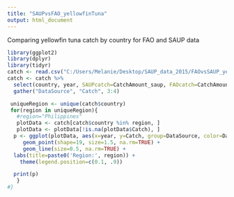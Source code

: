 ```yaml
---
title: "SAUPvsFAO_yellowfinTuna"
output: html_document
---
```


Comparing yellowfin tuna catch by country for FAO and SAUP data
```r
library(ggplot2)
library(dplyr)
library(tidyr)
catch <- read.csv("C:/Users/Melanie/Desktop/SAUP_data_2015/FAOvsSAUP_yellowfin.csv")
catch <- catch %>%
  select(country, year, SAUPcatch=CatchAmount_saup, FAOcatch=CatchAmount) %>%
  gather("DataSource", "Catch", 3:4)

```


```r
 uniqueRegion <- unique(catch$country)
 for(region in uniqueRegion){
   #region="Philippines"
   plotData <- catch[catch$country %in% region, ]
   plotData <- plotData[!is.na(plotData$Catch), ]
  p <- ggplot(plotData, aes(x=year, y=Catch, group=DataSource, color=DataSource)) +
     geom_point(shape=19, size=1.5, na.rm=TRUE) +
     geom_line(size=0.5, na.rm=TRUE) +
  labs(title=paste0('Region:', region)) +
    theme(legend.position=c(0.1, .9))

  print(p)
   }
#}

```
